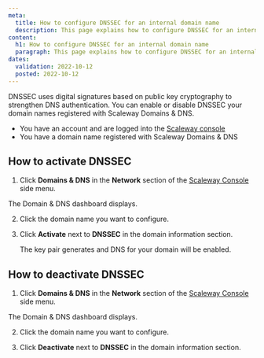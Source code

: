 ```yaml
---
meta:
  title: How to configure DNSSEC for an internal domain name
  description: This page explains how to configure DNSSEC for an internal domain name with Scaleway Domains & DNS.
content:
  h1: How to configure DNSSEC for an internal domain name
  paragraph: This page explains how to configure DNSSEC for an internal domain name with Scaleway Domains & DNS.
dates:
  validation: 2022-10-12
  posted: 2022-10-12
---
```


DNSSEC uses digital signatures based on public key cryptography to strengthen DNS authentication. You can enable or disable DNSSEC your domain names registered with Scaleway Domains & DNS.

<Message type="requirement">

- You have an account and are logged into the [Scaleway console](https://console.scaleway.com) 
- You have a domain name registered with Scaleway Domains & DNS

</Message>

## How to activate DNSSEC

1. Click **Domains & DNS** in the **Network** section of the [Scaleway Console](https://console.scaleway.com) side menu. 

 The Domain & DNS dashboard displays. 

2. Click the domain name you want to configure.

3. Click **Activate** next to **DNSSEC** in the domain information section.

    <Lightbox src="scaleway-domain-dnssec.webp" alt="" />

    The key pair generates and DNS for your domain will be enabled.

## How to deactivate DNSSEC

1. Click **Domains & DNS** in the **Network** section of the [Scaleway Console](https://console.scaleway.com) side menu. 

  The Domain & DNS dashboard displays.
  
2. Click the domain name you want to configure.

3. Click **Deactivate** next to **DNSSEC** in the domain information section.
